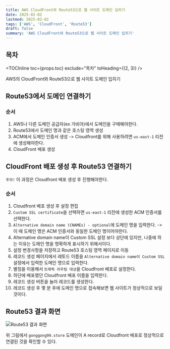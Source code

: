 ```yaml
---
title: AWS CloudFront와 Route53으로 웹 사이트 도메인 입히기
date: 2025-02-02
lastmod: 2025-02-02
tags: ['AWS', 'CloudFront', 'Route53']
draft: false
summary: 'AWS CloudFront와 Route53으로 웹 사이트 도메인 입히기'
---
```


## 목차

<TOCInline toc={props.toc} exclude="목차" toHeading={(2, 3)} />

AWS의 CloudFront와 Route53으로 웹 사이트 도메인 입히기

## Route53에서 도메인 연결하기

### 순서

1. AWS나 다른 도메인 공급자(ex 가비아)에서 도메인을 구매해야한다.
2. Route53에서 도메인 명과 같은 호스팅 영역 생성
3. ACM에서 도메인 인증서 생성 -> Cloudfront를 위해 사용하려면 `us-east-1` 리전에 생성해야한다.
4. CloudFront 배포 생성

## CloudFront 배포 생성 후 Route53 연결하기

`주의!` 이 과정은 Cloudfront 배포 생성 후 진행해야한다.

### 순서

1. Cloudfront 배포 생성 후 설정 편집
2. `Custom SSL certificate`을 선택하면 `us-east-1` 리전에 생성한 ACM 인증서를 선택한다.
3. `Alternative domain name (CNAMEs) - optional`에 도메인 명을 입력한다. -> 이 때 도메인 명은 ACM 인증서와 동일한 도메인 명이어야한다.
4.  Alternative domain name이 Custom SSL 설정 보다 상단에 있지만, 나중에 하는 이유는 도메인 명을 명확하게 표시하기 위해서이다.
5. 설정 변경사항을 저장하고 Route53 호스팅 영역 페이지로 이동
6. 레코드 생성 페이지에서 레토드 이름을 `Alternative domain name이 Custom SSL` 설정에서 입력한 도메인 명으로 입력한다.
7. 별칭을 이용해서 `트래픽 라우팅 대상`을 Cloudfront 배포로 설정한다.
8. 하단에 배포했던 Cloudfront 배포 이름을 입력한다.
9. 레코드 생성 버튼을 눌러 레코드를 생성한다.
10. 레코드 생성 후 몇 분 후에 도메인 명으로 접속해보면 웹 사이트가 정상적으로 보일 것이다.

## Route53 결과 화면

<img alt="Route53 결과 화면" src="/static/images/aws/aws-cloudfront-route53.png" />

위 그림에서 `gonggong99.store` 도메인이 A record로 Cloudfront 배포로 정상적으로 연결된 것을 확인할 수 있다.